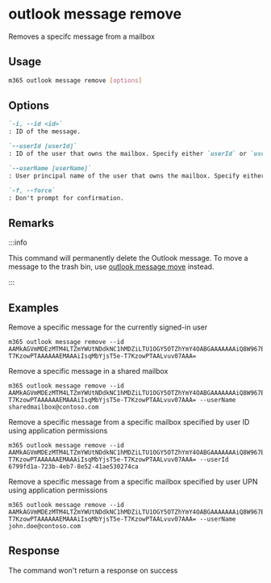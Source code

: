 
# outlook message remove

Removes a specifc message from a mailbox

## Usage

```sh
m365 outlook message remove [options]
```

## Options

```md definition-list
`-i, --id <id>`
: ID of the message.

`--userId [userId]`
: ID of the user that owns the mailbox. Specify either `userId` or `userName`, but not both. This option is required when using application permissions.

`--userName [userName]`
: User principal name of the user that owns the mailbox. Specify either `userId` or `userName`, but not both. This option is required when using application permissions.

`-f, --force`
: Don't prompt for confirmation.
```

<Global />

## Remarks

:::info

This command will permanently delete the Outlook message. To move a message to the trash bin, use [outlook message move](https://pnp.github.io/cli-microsoft365/cmd/outlook/message/message-move) instead.

:::

## Examples

Remove a specific message for the currently signed-in user

```
m365 outlook message remove --id AAMkAGVmMDEzMTM4LTZmYWUtNDdkNC1hMDZiLTU1OGY5OTZhYmY4OABGAAAAAAAiQ8W967B7TKBjgx9rVEURBwAiIsqMbYjsT5e-T7KzowPTAAAAAAEMAAAiIsqMbYjsT5e-T7KzowPTAALvuv07AAA=
```

Remove a specific message in a shared mailbox

```
m365 outlook message remove --id AAMkAGVmMDEzMTM4LTZmYWUtNDdkNC1hMDZiLTU1OGY5OTZhYmY4OABGAAAAAAAiQ8W967B7TKBjgx9rVEURBwAiIsqMbYjsT5e-T7KzowPTAAAAAAEMAAAiIsqMbYjsT5e-T7KzowPTAALvuv07AAA= --userName sharedmailbox@contoso.com
```

Remove a specific message from a specific mailbox specified by user ID using application permissions

```
m365 outlook message remove --id AAMkAGVmMDEzMTM4LTZmYWUtNDdkNC1hMDZiLTU1OGY5OTZhYmY4OABGAAAAAAAiQ8W967B7TKBjgx9rVEURBwAiIsqMbYjsT5e-T7KzowPTAAAAAAEMAAAiIsqMbYjsT5e-T7KzowPTAALvuv07AAA= --userId 6799fd1a-723b-4eb7-8e52-41ae530274ca
```

Remove a specific message from a specific mailbox specified by user UPN using application permissions

```
m365 outlook message remove --id AAMkAGVmMDEzMTM4LTZmYWUtNDdkNC1hMDZiLTU1OGY5OTZhYmY4OABGAAAAAAAiQ8W967B7TKBjgx9rVEURBwAiIsqMbYjsT5e-T7KzowPTAAAAAAEMAAAiIsqMbYjsT5e-T7KzowPTAALvuv07AAA= --userName john.doe@contoso.com
```

## Response

The command won't return a response on success